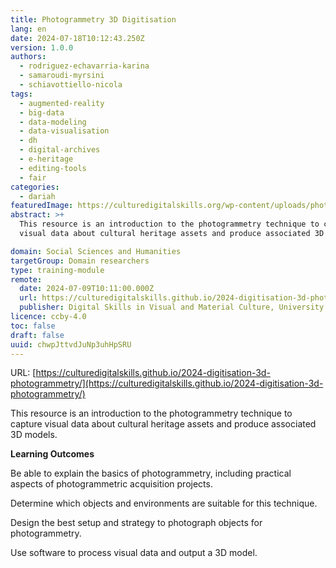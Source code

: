 ```yaml
---
title: Photogrammetry 3D Digitisation
lang: en
date: 2024-07-18T10:12:43.250Z
version: 1.0.0
authors:
  - rodriguez-echavarria-karina
  - samaroudi-myrsini
  - schiavottiello-nicola
tags:
  - augmented-reality
  - big-data
  - data-modeling
  - data-visualisation
  - dh
  - digital-archives
  - e-heritage
  - editing-tools
  - fair
categories:
  - dariah
featuredImage: https://culturedigitalskills.org/wp-content/uploads/photogrammetry_poster.png
abstract: >+
  This resource is an introduction to the photogrammetry technique to capture
  visual data about cultural heritage assets and produce associated 3D models.

domain: Social Sciences and Humanities
targetGroup: Domain researchers
type: training-module
remote:
  date: 2024-07-09T10:11:00.000Z
  url: https://culturedigitalskills.github.io/2024-digitisation-3d-photogrammetry/
  publisher: Digital Skills in Visual and Material Culture, University of Brighton
licence: ccby-4.0
toc: false
draft: false
uuid: chwpJttvdJuNp3uhHpSRU
---
```

URL: [https://culturedigitalskills.github.io/2024-digitisation-3d-photogrammetry/](https://culturedigitalskills.github.io/2024-digitisation-3d-photogrammetry/)



This resource is an introduction to the photogrammetry technique to capture visual data about cultural heritage assets and produce associated 3D models.



**Learning Outcomes**

Be able to explain the basics of photogrammetry, including practical aspects of photogrammetric acquisition projects.

Determine which objects and environments are suitable for this technique.

Design the best setup and strategy to photograph objects for photogrammetry.

Use software to process visual data and output a 3D model.
